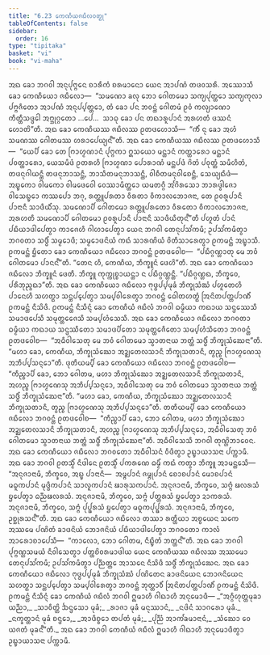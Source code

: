 ```yaml
---
title: "6.23 ᨠᩮᨱᩥᨿᨩᨭᩥᩃᩅᨲ᩠ᨳᩩ"
tableOfContents: false
sidebar:
  order: 16
type: "tipitaka"
basket: "vi"
book: "vi-maha"
---
```



<DynamicBreadcrumb />

<Division number="300" book="vi-maha">

<Paragraph number="1353" book="vi-maha">
ᩋᨳ ᨡᩮᩣ ᨽᨣᩅᩤ ᩋᨶᩩᨸᩩᨻ᩠ᨻᩮᨶ ᨧᩣᩁᩥᨠᩴ ᨧᩁᨾᩣᨶᩮᩣ ᨿᩮᨶ ᩋᩣᨸᨱᩴ ᨲᨴᩅᩈᩁᩥ. ᩋᩔᩮᩣᩈᩥ ᨡᩮᩣ ᨠᩮᨱᩥᨿᩮᩣ ᨩᨭᩥᩃᩮᩣ—  “ᩈᨾᨱᩮᩣ ᨡᩃᩩ ᨽᩮᩣ ᨣᩮᩤᨲᨾᩮᩣ ᩈᨠ᩠ᨿᨸᩩᨲ᩠ᨲᩮᩣ ᩈᨠ᩠ᨿᨠᩩᩃᩣ ᨸᨻ᩠ᨻᨩᩥᨲᩮᩣ ᩋᩣᨸᨱᩴ ᩋᨶᩩᨸ᩠ᨸᨲ᩠ᨲᩮᩣ, ᨲᩴ ᨡᩮᩣ ᨸᨶ ᨽᩅᨶ᩠ᨲᩴ ᨣᩮᩤᨲᨾᩴ ᩑᩅᩴ ᨠᩃ᩠ᨿᩣᨱᩮᩣ ᨠᩥᨲ᩠ᨲᩥᩈᨴ᩠ᨴᩮᩤ ᩋᨻ᩠ᨽᩩᨣ᩠ᨣᨲᩮᩣ …ᨸᩮ…  ᩈᩣᨵᩩ ᨡᩮᩣ ᨸᨶ ᨲᨳᩣᩁᩪᨸᩣᨶᩴ ᩋᩁᩉᨲᩴ ᨴᩔᨶᩴ ᩉᩮᩣᨲᩦ”ᨲᩥ. ᩋᨳ ᨡᩮᩣ ᨠᩮᨱᩥᨿᩔ ᨩᨭᩥᩃᩔ ᩑᨲᨴᩉᩮᩣᩈᩥ—  “ᨠᩥᩴ ᨶᩩ ᨡᩮᩣ ᩋᩉᩴ ᩈᨾᨱᩔ ᨣᩮᩤᨲᨾᩔ ᩉᩁᩣᨸᩮᨿ᩠ᨿᨶ᩺”ᨲᩥ. ᩋᨳ ᨡᩮᩣ ᨠᩮᨱᩥᨿᩔ ᨩᨭᩥᩃᩔ ᩑᨲᨴᩉᩮᩣᩈᩥ—  “ᨿᩮᨸᩥ ᨡᩮᩣ ᨲᩮ ᨻᩕᩣᩉ᩠ᨾᨱᩣᨶᩴ ᨸᩩᨻ᩠ᨻᨠᩣ ᩍᩈᨿᩮᩣ ᨾᨶ᩠ᨲᩣᨶᩴ ᨠᨲ᩠ᨲᩣᩁᩮᩣ ᨾᨶ᩠ᨲᩣᨶᩴ ᨸᩅᨲ᩠ᨲᩣᩁᩮᩣ, ᨿᩮᩈᨾᩥᨴᩴ ᩑᨲᩁᩉᩥ ᨻᩕᩣᩉ᩠ᨾᨱᩣ ᨸᩮᩣᩁᩣᨱᩴ ᨾᨶ᩠ᨲᨸᨴᩴ ᨣᩦᨲᩴ ᨸᩅᩩᨲ᩠ᨲᩴ ᩈᨾᩥᩉᩥᨲᩴ, ᨲᨴᨶᩩᨣᩤᨿᨶ᩠ᨲᩥ ᨲᨴᨶᩩᨽᩣᩈᨶ᩠ᨲᩥ, ᨽᩣᩈᩥᨲᨾᨶᩩᨽᩣᩈᨶ᩠ᨲᩥ, ᩅᩤᨧᩥᨲᨾᨶᩩᩅᩤᨧᩮᨶ᩠ᨲᩥ, ᩈᩮᨿ᩠ᨿᨳᩥᨴᩴ—  ᩋᨭ᩠ᨮᨠᩮᩣ ᩅᩤᨾᨠᩮᩣ ᩅᩤᨾᨴᩮᩅᩮᩤ ᩅᩮᩔᩣᨾᩥᨲ᩠ᨲᩮᩣ ᨿᨾᨲᨣ᩠ᨣᩥ ᩋᩘᨣᩦᩁᩈᩮᩣ ᨽᩣᩁᨴ᩠ᩅᩤᨩᩮᩣ ᩅᩤᩈᩮᨭ᩠ᨮᩮᩣ ᨠᩔᨸᩮᩣ ᨽᨣᩩ, ᩁᨲ᩠ᨲᩪᨸᩁᨲᩣ ᩅᩥᩁᨲᩣ ᩅᩥᨠᩣᩃᨽᩮᩣᨩᨶᩣ, ᨲᩮ ᩑᩅᩁᩪᨸᩣᨶᩥ ᨸᩣᨶᩣᨶᩥ ᩈᩣᨴᩥᨿᩥᩴᩈᩩ. ᩈᨾᨱᩮᩣᨸᩥ ᨣᩮᩤᨲᨾᩮᩣ ᩁᨲ᩠ᨲᩪᨸᩁᨲᩮᩣ ᩅᩥᩁᨲᩮᩣ ᩅᩥᨠᩣᩃᨽᩮᩣᨩᨶᩣ, ᩋᩁᩉᨲᩥ ᩈᨾᨱᩮᩣᨸᩥ ᨣᩮᩤᨲᨾᩮᩣ ᩑᩅᩁᩪᨸᩣᨶᩥ ᨸᩣᨶᩣᨶᩥ ᩈᩣᨴᩥᨿᩥᨲᩩᨶ᩺”ᨲᩥ ᨸᩉᩪᨲᩴ ᨸᩣᨶᩴ ᨸᨭᩥᨿᩣᨴᩤᨸᩮᨲ᩠ᩅᩣ ᨠᩣᨩᩮᩉᩥ ᨣᩤᩉᩣᨸᩮᨲ᩠ᩅᩣ ᨿᩮᨶ ᨽᨣᩅᩤ ᨲᩮᨶᩩᨸᩈᩘᨠᨾᩥ; ᩏᨸᩈᩘᨠᨾᩥᨲ᩠ᩅᩣ ᨽᨣᩅᨲᩣ ᩈᨴ᩠ᨵᩥᩴ ᩈᨾ᩠ᨾᩮᩣᨴᩥ; ᩈᨾ᩠ᨾᩮᩣᨴᨶᩦᨿᩴ ᨠᨳᩴ ᩈᩣᩁᨱᩦᨿᩴ ᩅᩦᨲᩥᩈᩣᩁᩮᨲ᩠ᩅᩣ ᩑᨠᨾᨶ᩠ᨲᩴ ᩋᨭ᩠ᨮᩣᩈᩥ. ᩑᨠᨾᨶ᩠ᨲᩴ ᨮᩥᨲᩮᩣ ᨡᩮᩣ ᨠᩮᨱᩥᨿᩮᩣ ᨩᨭᩥᩃᩮᩣ ᨽᨣᩅᨶ᩠ᨲᩴ ᩑᨲᨴᩅᩮᩤᨧ—  “ᨸᨭᩥᨣ᩠ᨣᨱ᩠ᩉᩣᨲᩩ ᨾᩮ ᨽᩅᩴ ᨣᩮᩤᨲᨾᩮᩣ ᨸᩣᨶᨶ᩺”ᨲᩥ. “ᨲᩮᨶ ᩉᩥ, ᨠᩮᨱᩥᨿ, ᨽᩥᨠ᩠ᨡᩪᨶᩴ ᨴᩮᩉᩦ”ᨲᩥ. ᩋᨳ ᨡᩮᩣ ᨠᩮᨱᩥᨿᩮᩣ ᨩᨭᩥᩃᩮᩣ ᨽᩥᨠ᩠ᨡᩪᨶᩴ ᨴᩮᨲᩥ. ᨽᩥᨠ᩠ᨡᩪ ᨠᩩᨠ᩠ᨠᩩᨧ᩠ᨧᩣᨿᨶ᩠ᨲᩣ ᨶ ᨸᨭᩥᨣ᩠ᨣᨱ᩠ᩉᨶ᩠ᨲᩥ. “ᨸᨭᩥᨣ᩠ᨣᨱ᩠ᩉᨳ, ᨽᩥᨠ᩠ᨡᩅᩮ, ᨸᩁᩥᨽᩩᨬ᩠ᨩᨳᩣ”ᨲᩥ. ᩋᨳ ᨡᩮᩣ ᨠᩮᨱᩥᨿᩮᩣ ᨩᨭᩥᩃᩮᩣ ᨻᩩᨴ᩠ᨵᨸ᩠ᨸᨾᩩᨡᩴ ᨽᩥᨠ᩠ᨡᩩᩈᩴᨥᩴ ᨸᩉᩪᨲᩮᩉᩥ ᨸᩣᨶᩮᩉᩥ ᩈᩉᨲ᩠ᨳᩣ ᩈᨶ᩠ᨲᨸ᩠ᨸᩮᨲ᩠ᩅᩣ ᩈᨾ᩠ᨸᩅᩤᩁᩮᨲ᩠ᩅᩣ ᨽᨣᩅᨶ᩠ᨲᩴ ᨵᩮᩤᨲᩉᨲ᩠ᨳᩴ ᩒᨶᩦᨲᨸᨲ᩠ᨲᨸᩣᨱᩥᩴ ᩑᨠᨾᨶ᩠ᨲᩴ ᨶᩥᩈᩦᨴᩥ. ᩑᨠᨾᨶ᩠ᨲᩴ ᨶᩥᩈᩥᨶ᩠ᨶᩴ ᨡᩮᩣ ᨠᩮᨱᩥᨿᩴ ᨩᨭᩥᩃᩴ ᨽᨣᩅᩤ ᨵᨾ᩠ᨾᩥᨿᩣ ᨠᨳᩣᨿ ᩈᨶ᩠ᨴᩔᩮᩈᩥ ᩈᨾᩣᨴᨸᩮᩈᩥ ᩈᨾᩩᨲ᩠ᨲᩮᨩᩮᩈᩥ ᩈᨾ᩠ᨸᩉᩴᩈᩮᩈᩥ. ᩋᨳ ᨡᩮᩣ ᨠᩮᨱᩥᨿᩮᩣ ᨩᨭᩥᩃᩮᩣ ᨽᨣᩅᨲᩣ ᨵᨾ᩠ᨾᩥᨿᩣ ᨠᨳᩣᨿ ᩈᨶ᩠ᨴᩔᩥᨲᩮᩣ ᩈᨾᩣᨴᨸᩥᨲᩮᩣ ᩈᨾᩩᨲ᩠ᨲᩮᨩᩥᨲᩮᩣ ᩈᨾ᩠ᨸᩉᩴᩈᩥᨲᩮᩣ ᨽᨣᩅᨶ᩠ᨲᩴ ᩑᨲᨴᩅᩮᩤᨧ—  “ᩋᨵᩥᩅᩤᩈᩮᨲᩩ ᨾᩮ ᨽᩅᩴ ᨣᩮᩤᨲᨾᩮᩣ ᩈ᩠ᩅᩣᨲᨶᩣᨿ ᨽᨲ᩠ᨲᩴ ᩈᨴ᩠ᨵᩥᩴ ᨽᩥᨠ᩠ᨡᩩᩈᩴᨥᩮᨶᩣ”ᨲᩥ. “ᨾᩉᩣ ᨡᩮᩣ, ᨠᩮᨱᩥᨿ, ᨽᩥᨠ᩠ᨡᩩᩈᩴᨥᩮᩣ ᩋᨯ᩠ᨰᨲᩮᩃᩈᩣᨶᩥ ᨽᩥᨠ᩠ᨡᩩᩈᨲᩣᨶᩥ, ᨲ᩠ᩅᨬ᩠ᨧ ᨻᩕᩣᩉ᩠ᨾᨱᩮᩈᩩ ᩋᨽᩥᨸ᩠ᨸᩈᨶ᩠ᨶᩮᩣ”ᨲᩥ.
</Paragraph>

<Paragraph number="1354" book="vi-maha">
ᨴᩩᨲᩥᨿᨾ᩠ᨸᩥ ᨡᩮᩣ ᨠᩮᨱᩥᨿᩮᩣ ᨩᨭᩥᩃᩮᩣ ᨽᨣᩅᨶ᩠ᨲᩴ ᩑᨲᨴᩅᩮᩤᨧ—  “ᨠᩥᨬ᩠ᨧᩣᨸᩥ ᨡᩮᩣ, ᨽᩮᩣ ᨣᩮᩤᨲᨾ, ᨾᩉᩣ ᨽᩥᨠ᩠ᨡᩩᩈᩴᨥᩮᩣ ᩋᨯ᩠ᨰᨲᩮᩃᩈᩣᨶᩥ ᨽᩥᨠ᩠ᨡᩩᩈᨲᩣᨶᩥ, ᩋᩉᨬ᩠ᨧ ᨻᩕᩣᩉ᩠ᨾᨱᩮᩈᩩ ᩋᨽᩥᨸ᩠ᨸᩈᨶ᩠ᨶᩮᩣ, ᩋᨵᩥᩅᩤᩈᩮᨲᩩ ᨾᩮ ᨽᩅᩴ ᨣᩮᩤᨲᨾᩮᩣ ᩈ᩠ᩅᩣᨲᨶᩣᨿ ᨽᨲ᩠ᨲᩴ ᩈᨴ᩠ᨵᩥᩴ ᨽᩥᨠ᩠ᨡᩩᩈᩴᨥᩮᨶᩣ”ᨲᩥ. “ᨾᩉᩣ ᨡᩮᩣ, ᨠᩮᨱᩥᨿ, ᨽᩥᨠ᩠ᨡᩩᩈᩴᨥᩮᩣ ᩋᨯ᩠ᨰᨲᩮᩃᩈᩣᨶᩥ ᨽᩥᨠ᩠ᨡᩩᩈᨲᩣᨶᩥ, ᨲ᩠ᩅᨬ᩠ᨧ ᨻᩕᩣᩉ᩠ᨾᨱᩮᩈᩩ ᩋᨽᩥᨸ᩠ᨸᩈᨶ᩠ᨶᩮᩣ”ᨲᩥ. ᨲᨲᩥᨿᨾ᩠ᨸᩥ ᨡᩮᩣ ᨠᩮᨱᩥᨿᩮᩣ ᨩᨭᩥᩃᩮᩣ ᨽᨣᩅᨶ᩠ᨲᩴ ᩑᨲᨴᩅᩮᩤᨧ—  “ᨠᩥᨬ᩠ᨧᩣᨸᩥ ᨡᩮᩣ, ᨽᩮᩣ ᨣᩮᩤᨲᨾ, ᨾᩉᩣ ᨽᩥᨠ᩠ᨡᩩᩈᩴᨥᩮᩣ ᩋᨯ᩠ᨰᨲᩮᩃᩈᩣᨶᩥ ᨽᩥᨠ᩠ᨡᩩᩈᨲᩣᨶᩥ, ᩋᩉᨬ᩠ᨧ ᨻᩕᩣᩉ᩠ᨾᨱᩮᩈᩩ ᩋᨽᩥᨸ᩠ᨸᩈᨶ᩠ᨶᩮᩣ, ᩋᨵᩥᩅᩤᩈᩮᨲᩩ ᨽᩅᩴ ᨣᩮᩤᨲᨾᩮᩣ ᩈ᩠ᩅᩣᨲᨶᩣᨿ ᨽᨲ᩠ᨲᩴ ᩈᨴ᩠ᨵᩥᩴ ᨽᩥᨠ᩠ᨡᩩᩈᩴᨥᩮᨶᩣ”ᨲᩥ. ᩋᨵᩥᩅᩤᩈᩮᩈᩥ ᨽᨣᩅᩤ ᨲᩩᨱ᩠ᩉᩦᨽᩣᩅᩮᨶ. ᩋᨳ ᨡᩮᩣ ᨠᩮᨱᩥᨿᩮᩣ ᨩᨭᩥᩃᩮᩣ ᨽᨣᩅᨲᩮᩣ ᩋᨵᩥᩅᩤᩈᨶᩴ ᩅᩥᨴᩥᨲ᩠ᩅᩣ ᩏᨭ᩠ᨮᩣᨿᩣᩈᨶᩣ ᨸᨠ᩠ᨠᩣᨾᩥ.
</Paragraph>

<Paragraph number="1355" book="vi-maha">
ᩋᨳ ᨡᩮᩣ ᨽᨣᩅᩤ ᩑᨲᩈ᩠ᨾᩥᩴ ᨶᩥᨴᩤᨶᩮ ᩑᨲᩈ᩠ᨾᩥᩴ ᨸᨠᩁᨱᩮ ᨵᨾ᩠ᨾᩥᩴ ᨠᨳᩴ ᨠᨲ᩠ᩅᩣ ᨽᩥᨠ᩠ᨡᩪ ᩋᩣᨾᨶ᩠ᨲᩮᩈᩥ—  “ᩋᨶᩩᨩᩣᨶᩣᨾᩥ, ᨽᩥᨠ᩠ᨡᩅᩮ, ᩋᨭ᩠ᨮ ᨸᩣᨶᩣᨶᩥ—  ᩋᨾ᩠ᨻᨸᩣᨶᩴ ᨩᨾ᩠ᨻᩩᨸᩣᨶᩴ ᨧᩮᩣᨧᨸᩣᨶᩴ ᨾᩮᩣᨧᨸᩣᨶᩴ ᨾᨵᩪᨠᨸᩣᨶᩴ ᨾᩩᨴ᩠ᨴᩥᨠᨸᩣᨶᩴ ᩈᩣᩃᩪᨠᨸᩣᨶᩴ ᨹᩣᩁᩩᩈᨠᨸᩣᨶᩴ. ᩋᨶᩩᨩᩣᨶᩣᨾᩥ, ᨽᩥᨠ᩠ᨡᩅᩮ, ᩈᨻ᩠ᨻᩴ ᨹᩃᩁᩈᩴ ᨮᨸᩮᨲ᩠ᩅᩣ ᨵᨬ᩠ᨬᨹᩃᩁᩈᩴ. ᩋᨶᩩᨩᩣᨶᩣᨾᩥ, ᨽᩥᨠ᩠ᨡᩅᩮ, ᩈᨻ᩠ᨻᩴ ᨸᨲ᩠ᨲᩁᩈᩴ ᨮᨸᩮᨲ᩠ᩅᩣ ᨯᩣᨠᩁᩈᩴ. ᩋᨶᩩᨩᩣᨶᩣᨾᩥ, ᨽᩥᨠ᩠ᨡᩅᩮ, ᩈᨻ᩠ᨻᩴ ᨸᩩᨸ᩠ᨹᩁᩈᩴ ᨮᨸᩮᨲ᩠ᩅᩣ ᨾᨵᩪᨠᨸᩩᨸ᩠ᨹᩁᩈᩴ. ᩋᨶᩩᨩᩣᨶᩣᨾᩥ, ᨽᩥᨠ᩠ᨡᩅᩮ, ᩏᨧ᩠ᨨᩩᩁᩈᨶ᩺”ᨲᩥ.
</Paragraph>

<Paragraph number="1356" book="vi-maha">
ᩋᨳ ᨡᩮᩣ ᨠᩮᨱᩥᨿᩮᩣ ᨩᨭᩥᩃᩮᩣ ᨲᩔᩣ ᩁᨲ᩠ᨲᩥᨿᩣ ᩋᨧ᩠ᨧᨿᩮᨶ ᩈᨠᩮ ᩋᩔᨾᩮ ᨸᨱᩦᨲᩴ ᨡᩣᨴᨶᩦᨿᩴ ᨽᩮᩣᨩᨶᩦᨿᩴ ᨸᨭᩥᨿᩣᨴᩤᨸᩮᨲ᩠ᩅᩣ ᨽᨣᩅᨲᩮᩣ ᨠᩣᩃᩴ ᩋᩣᩁᩮᩣᨧᩣᨸᩮᩈᩥ—  “ᨠᩣᩃᩮᩣ, ᨽᩮᩣ ᨣᩮᩤᨲᨾ, ᨶᩥᨭ᩠ᨮᩥᨲᩴ ᨽᨲ᩠ᨲᨶ᩺”ᨲᩥ. ᩋᨳ ᨡᩮᩣ ᨽᨣᩅᩤ ᨸᩩᨻ᩠ᨻᨱ᩠ᩉᩈᨾᨿᩴ ᨶᩥᩅᩤᩈᩮᨲ᩠ᩅᩣ ᨸᨲ᩠ᨲᨧᩦᩅᩁᨾᩣᨴᩤᨿ ᨿᩮᨶ ᨠᩮᨱᩥᨿᩔ ᨩᨭᩥᩃᩔ ᩋᩔᨾᩮᩣ ᨲᩮᨶᩩᨸᩈᩘᨠᨾᩥ; ᩏᨸᩈᩘᨠᨾᩥᨲ᩠ᩅᩣ ᨸᨬ᩠ᨬᨲ᩠ᨲᩮ ᩋᩣᩈᨶᩮ ᨶᩥᩈᩦᨴᩥ ᩈᨴ᩠ᨵᩥᩴ ᨽᩥᨠ᩠ᨡᩩᩈᩴᨥᩮᨶ. ᩋᨳ ᨡᩮᩣ ᨠᩮᨱᩥᨿᩮᩣ ᨩᨭᩥᩃᩮᩣ ᨻᩩᨴ᩠ᨵᨸ᩠ᨸᨾᩩᨡᩴ ᨽᩥᨠ᩠ᨡᩩᩈᩴᨥᩴ ᨸᨱᩦᨲᩮᨶ ᨡᩣᨴᨶᩦᨿᩮᨶ ᨽᩮᩣᨩᨶᩦᨿᩮᨶ ᩈᩉᨲ᩠ᨳᩣ ᩈᨶ᩠ᨲᨸ᩠ᨸᩮᨲ᩠ᩅᩣ ᩈᨾ᩠ᨸᩅᩤᩁᩮᨲ᩠ᩅᩣ ᨽᨣᩅᨶ᩠ᨲᩴ ᨽᩩᨲ᩠ᨲᩣᩅᩥᩴ ᩒᨶᩦᨲᨸᨲ᩠ᨲᨸᩣᨱᩥᩴ ᩑᨠᨾᨶ᩠ᨲᩴ ᨶᩥᩈᩦᨴᩥ. ᩑᨠᨾᨶ᩠ᨲᩴ ᨶᩥᩈᩥᨶ᩠ᨶᩴ ᨡᩮᩣ ᨠᩮᨱᩥᨿᩴ ᨩᨭᩥᩃᩴ ᨽᨣᩅᩤ ᩍᨾᩣᩉᩥ ᨣᩤᨳᩣᩉᩥ ᩋᨶᩩᨾᩮᩣᨴᩥ—
</Paragraph>

<Paragraph number="1357" type="verses" book="vi-maha">
_“ᩋᨣ᩠ᨣᩥᩉᩩᨲ᩠ᨲᨾᩩᨡᩣ ᨿᨬ᩠ᨬᩣ,_  
_ᩈᩣᩅᩥᨲ᩠ᨲᩦ ᨨᨶ᩠ᨴᩈᩮᩣ ᨾᩩᨡᩴ;_  
_ᩁᩣᨩᩣ ᨾᩩᨡᩴ ᨾᨶᩩᩔᩣᨶᩴ,_  
_ᨶᨴᩦᨶᩴ ᩈᩣᨣᩁᩮᩣ ᨾᩩᨡᩴ._  

</Paragraph>

<Paragraph number="1358" type="verses" book="vi-maha">
_ᨶᨠ᩠ᨡᨲ᩠ᨲᩣᨶᩴ ᨾᩩᨡᩴ ᨧᨶ᩠ᨴᩮᩣ,_  
_ᩋᩣᨴᩥᨧ᩠ᨧᩮᩣ ᨲᨸᨲᩴ ᨾᩩᨡᩴ;_  
_ᨸᩩᨬ᩠ᨬᩴ ᩋᩣᨠᩘᨡᨾᩣᨶᩣᨶᩴ,_  
_ᩈᩴᨥᩮᩣ ᩅᩮ ᨿᨩᨲᩴ ᨾᩩᨡᨶ᩺”ᨲᩥ._  

</Paragraph>

<Paragraph number="1359" book="vi-maha">
ᩋᨳ ᨡᩮᩣ ᨽᨣᩅᩤ ᨠᩮᨱᩥᨿᩴ ᨩᨭᩥᩃᩴ ᩍᨾᩣᩉᩥ ᨣᩤᨳᩣᩉᩥ ᩋᨶᩩᨾᩮᩣᨴᩥᨲ᩠ᩅᩣ ᩏᨭ᩠ᨮᩣᨿᩣᩈᨶᩣ ᨸᨠ᩠ᨠᩣᨾᩥ.
</Paragraph>
</Division>